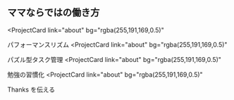 ## ママならではの働き方

<ProjectCard
  link="about"
  bg="rgba(255,191,169,0.5)"
>
パフォーマンスリズム
</ProjectCard>
<ProjectCard
  link="about"
  bg="rgba(255,191,169,0.5)"
>
パズル型タスク管理
</ProjectCard>
<ProjectCard
  link="about"
  bg="rgba(255,191,169,0.5)"
>
勉強の習慣化
</ProjectCard>
<ProjectCard
  link="about"
  bg="rgba(255,191,169,0.5)"
>
Thanks
を伝える
</ProjectCard>
